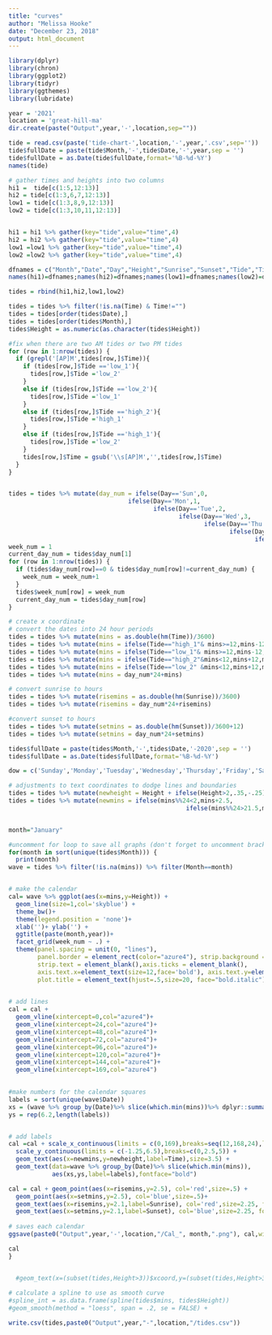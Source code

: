```yaml
---
title: "curves"
author: "Melissa Hooke"
date: "December 23, 2018"
output: html_document
---
```


```r
library(dplyr)
library(chron)
library(ggplot2)
library(tidyr)
library(ggthemes)
library(lubridate)
```

```r
year = '2021'
location = 'great-hill-ma'
dir.create(paste("Output",year,'-',location,sep=""))
```


```r
tide = read.csv(paste('tide-chart-',location,'-',year,'.csv',sep=''))
tide$fullDate = paste(tide$Month,'-',tide$Date,'-',year,sep = '')
tide$fullDate = as.Date(tide$fullDate,format='%B-%d-%Y')
names(tide)
```


```r
# gather times and heights into two columns
hi1 =  tide[c(1:5,12:13)]
hi2 = tide[c(1:3,6,7,12:13)]
low1 = tide[c(1:3,8,9,12:13)]
low2 = tide[c(1:3,10,11,12:13)]


hi1 = hi1 %>% gather(key="tide",value="time",4)
hi2 = hi2 %>% gather(key="tide",value="time",4)
low1 =low1 %>% gather(key="tide",value="time",4)
low2 =low2 %>% gather(key="tide",value="time",4)

dfnames = c("Month","Date","Day","Height","Sunrise","Sunset","Tide","Time")
names(hi1)=dfnames;names(hi2)=dfnames;names(low1)=dfnames;names(low2)=dfnames

tides = rbind(hi1,hi2,low1,low2)

tides = tides %>% filter(!is.na(Time) & Time!="")
tides = tides[order(tides$Date),]
tides = tides[order(tides$Month),]
tides$Height = as.numeric(as.character(tides$Height))

#fix when there are two AM tides or two PM tides
for (row in 1:nrow(tides)) {
  if (grepl('[AP]M',tides[row,]$Time)){
    if (tides[row,]$Tide =='low_1'){
      tides[row,]$Tide ='low_2'
    }
    else if (tides[row,]$Tide =='low_2'){
      tides[row,]$Tide ='low_1'
    }
    else if (tides[row,]$Tide =='high_2'){
      tides[row,]$Tide ='high_1'
    }
    else if (tides[row,]$Tide =='high_1'){
      tides[row,]$Tide ='low_2'
    }
    tides[row,]$Time = gsub('\\s[AP]M','',tides[row,]$Time)
  }
}


tides = tides %>% mutate(day_num = ifelse(Day=='Sun',0,
                                 ifelse(Day=='Mon',1,
                                        ifelse(Day=='Tue',2,
                                               ifelse(Day=='Wed',3,
                                                      ifelse(Day=='Thu',4,
                                                             ifelse(Day=='Fri',5,
                                                                    ifelse(Day=='Sat',6,9))))))))
week_num = 1
current_day_num = tides$day_num[1]
for (row in 1:nrow(tides)) {
  if (tides$day_num[row]==0 & tides$day_num[row]!=current_day_num) {
    week_num = week_num+1
  }
  tides$week_num[row] = week_num
  current_day_num = tides$day_num[row]
}

```




```r
# create x coordinate
# convert the dates into 24 hour periods
tides = tides %>% mutate(mins = as.double(hm(Time))/3600)
tides = tides %>% mutate(mins = ifelse(Tide=="high_1"& mins>=12,mins-12,mins))
tides = tides %>% mutate(mins = ifelse(Tide=="low_1"& mins>=12,mins-12,mins))
tides = tides %>% mutate(mins = ifelse(Tide=="high_2"&mins<12,mins+12,mins))
tides = tides %>% mutate(mins = ifelse(Tide=="low_2" &mins<12,mins+12,mins))
tides = tides %>% mutate(mins = day_num*24+mins)
```

```r
# convert sunrise to hours
tides = tides %>% mutate(risemins = as.double(hm(Sunrise))/3600)
tides = tides %>% mutate(risemins = day_num*24+risemins)

#convert sunset to hours
tides = tides %>% mutate(setmins = as.double(hm(Sunset))/3600+12)
tides = tides %>% mutate(setmins = day_num*24+setmins)
```

```r
tides$fullDate = paste(tides$Month,'-',tides$Date,'-2020',sep = '')
tides$fullDate = as.Date(tides$fullDate,format='%B-%d-%Y')
```


```r
dow = c('Sunday','Monday','Tuesday','Wednesday','Thursday','Friday','Saturday')

# adjustments to text coordinates to dodge lines and boundaries
tides = tides %>% mutate(newheight = Height + ifelse(Height>2,.35,-.25))
tides = tides %>% mutate(newmins = ifelse(mins%%24<2,mins+2.5,
                                                 ifelse(mins%%24>21.5,mins-2.5,mins)))


month="January"

#uncomment for loop to save all graphs (don't forget to uncomment bracket)
for(month in sort(unique(tides$Month))) {
  print(month)
wave = tides %>% filter(!is.na(mins)) %>% filter(Month==month)


# make the calendar
cal= wave %>% ggplot(aes(x=mins,y=Height)) +
  geom_line(size=1,col='skyblue') +
  theme_bw()+
  theme(legend.position = 'none')+
  xlab('')+ ylab('') +
  ggtitle(paste(month,year))+
  facet_grid(week_num ~ .) +
  theme(panel.spacing = unit(0, "lines"),
        panel.border = element_rect(color="azure4"), strip.background = element_blank(), 
        strip.text = element_blank(),axis.ticks = element_blank(), 
        axis.text.x=element_text(size=12,face='bold'), axis.text.y=element_text(size=7),
        plot.title = element_text(hjust=.5,size=20, face="bold.italic"))
  

# add lines
cal = cal +
  geom_vline(xintercept=0,col="azure4")+
  geom_vline(xintercept=24,col="azure4")+
  geom_vline(xintercept=48,col="azure4")+
  geom_vline(xintercept=72,col="azure4")+
  geom_vline(xintercept=96,col="azure4")+
  geom_vline(xintercept=120,col="azure4")+
  geom_vline(xintercept=144,col="azure4")+
  geom_vline(xintercept=169,col="azure4")
  

#make numbers for the calendar squares
labels = sort(unique(wave$Date))
xs = (wave %>% group_by(Date)%>% slice(which.min(mins))%>% dplyr::summarise(x = floor(mins/24)*24+1.8))$x
ys = rep(6.2,length(labels))


# add labels
cal =cal + scale_x_continuous(limits = c(0,169),breaks=seq(12,168,24),labels=dow,expand= c(0,0),position='top') + 
  scale_y_continuous(limits = c(-1.25,6.5),breaks=c(0,2.5,5)) +
  geom_text(aes(x=newmins,y=newheight,label=Time),size=3.5) +
  geom_text(data=wave %>% group_by(Date)%>% slice(which.min(mins)),
            aes(xs,ys,label=labels),fontface="bold")

cal = cal + geom_point(aes(x=risemins,y=2.5), col='red',size=.5) + 
  geom_point(aes(x=setmins,y=2.5), col='blue',size=.5)+
  geom_text(aes(x=risemins,y=2.1,label=Sunrise), col='red',size=2.25, fontface='bold')+
  geom_text(aes(x=setmins,y=2.1,label=Sunset), col='blue',size=2.25, fontface='bold')
  
# saves each calendar
ggsave(paste0("Output",year,'-',location,"/Cal_", month,".png"), cal,width = 10,height=7)

cal
}


  #geom_text(x=(subset(tides,Height>3))$xcoord,y=(subset(tides,Height>3))$Height,label=(subset(tides,Height>3))$Time,position=position_dodge(width = 1))
  
# calculate a spline to use as smooth curve
#spline_int = as.data.frame(spline(tides$mins, tides$Height))
#geom_smooth(method = "loess", span = .2, se = FALSE) +
```


```r
write.csv(tides,paste0("Output",year,"-",location,"/tides.csv"))
```





